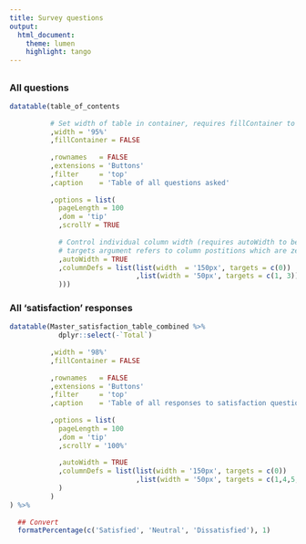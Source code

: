 ```yaml
---
title: Survey questions
output: 
  html_document:
    theme: lumen           
    highlight: tango
---
```


<style type="text/css">

.main-container {
max-width: 1400px;
margin-left: 180px;
margin-right: auto;

}

</style>



## {.tabset .tabset-fade}

### All questions


<!-- Set alignment property for the following container -->
<div align="left">

```r

datatable(table_of_contents
          
          # Set width of table in container, requires fillContainer to be set to FALSE
          ,width = '95%'
          ,fillContainer = FALSE
          
          ,rownames   = FALSE
          ,extensions = 'Buttons'
          ,filter     = 'top'
          ,caption    = 'Table of all questions asked'
          
          ,options = list(
            pageLength = 100
            ,dom = 'tip'
            ,scrollY = TRUE
            
            # Control individual column width (requires autoWidth to be set to TRUE)
            # targets argument refers to column postitions which are zero indexed
            ,autoWidth = TRUE
            ,columnDefs = list(list(width  = '150px', targets = c(0))
                               ,list(width = '50px', targets = c(1, 3))
            )))

```
</div>



### All 'satisfaction' responses



```r

datatable(Master_satisfaction_table_combined %>% 
            dplyr::select(-`Total`)
          
          ,width = '98%'
          ,fillContainer = FALSE
          
          ,rownames   = FALSE
          ,extensions = 'Buttons'
          ,filter     = 'top'
          ,caption    = 'Table of all responses to satisfaction questions'
          
          ,options = list(
            pageLength = 100
            ,dom = 'tip'
            ,scrollY = '100%'
            
            ,autoWidth = TRUE
            ,columnDefs = list(list(width = '150px', targets = c(0))
                               ,list(width = '50px', targets = c(1,4,5,6,7))
            )
          )
) %>% 
  
  ## Convert 
  formatPercentage(c('Satisfied', 'Neutral', 'Dissatisfied'), 1)


```





<!-- Index Calculation -->
<!-- ===================================== -->

<!-- Column {data-width = 1} -->
<!-- ----------------------------------------------------------------------- -->


<!-- Column {data-width = 12} -->
<!-- ----------------------------------------------------------------------- -->

<!-- \ -->

<!-- In the formatted staff survey data table, rows are people (n=1356), and the  -->
<!-- columns are questions (n = 382). The original data has been transformed, so   -->
<!-- every staff response (i.e. row) is assgined a numerical value between -1 and 1   -->
<!-- For example, for five-scale satisfaction questions, transformed values are   -->

<!-- \ -->
<!-- Very satisfactory    ~ 1, -->
<!-- \ -->
<!-- Satisfactory         ~ 0.5, -->
<!-- \ -->
<!-- Neutral              ~ 0, -->
<!-- \ -->
<!-- Unsatisfactory       ~ -0.5, -->
<!-- \ -->
<!-- Very unsatisfactory  ~ -1    -->
<!-- \ -->

<!-- For the questions in other formats (e.g. time hours worked), we use the  -->
<!-- distribution of values from all respondents for that question. For example  -->
<!-- for question 93 - time finished, the shortest time people worked was 10 hrs.  -->
<!-- The median hours worked was 15 hrs (i.e. starting around 8am, and finishing  -->
<!-- between 10-11pm), and the maximum was 16 hrs. So we assinged the first  -->
<!-- 'quarter' of the data range (10-14 hrs worked) a value of 1 (positive), the 'middle'  -->
<!-- of the data range (14-15 hrs) a value of 0 (i.e. neutral) and the last quarter    -->
<!-- of the data range (15-16 hrs worked) a values of -1 (negative), assuming working  -->
<!-- longer is a greater WHS risk. -->

<!-- \ -->

<!-- After 11pm     ~ -1,    -->
<!-- 10pm-11pm      ~ 0,        -->
<!-- 9pm-10pm       ~ 1,       -->
<!-- 8pm-9pm        ~ 1,       -->
<!-- 7pm-8pm        ~ 1,          -->
<!-- 6pm-7pm        ~ 1,          -->
<!-- During the day ~ 1    -->

<!-- \ -->

<!-- Using these numeric values, we then calculated the average numeric index for    -->
<!-- all questions within each theme. The index values were then aggregated to both    -->
<!-- the venue (n = 2175) and the district (n = 93). It is these aggregated indexes,    -->
<!-- ranging between -1 and +1, that we can compare to both the venue and district   -->
<!-- level workloads.     -->

<!-- \ -->

<!-- The indexes have been aggregated into a series of scatterplot matrices. These    -->
<!-- plot the indexes for each theme at the venue and district level in relation to    -->
<!-- each other, and also in relation to the voting workload. The variable    -->
<!-- 'District Workload' is the TotalVotes / Total_projections for each district    -->
<!-- (**Fig A**). Both variables are proxies for the stress each staff member would be under.    -->

<!-- \ -->

<!-- ```{r echo=FALSE, message=FALSE, warning=FALSE, paged.print=FALSE, comment = NA, fig.align = "center", fig.width=10, fig.height=5} -->

<!-- dist.votes.plot -->

<!-- ```      -->
<!-- **Fig A).** Histograms of the difference between projected and total votes at the district level.     -->
<!-- The remotess categories are taken from the ABS : https://www.abs.gov.au/websitedbs/d3310114.nsf/home/remoteness+structure.     -->

<!-- \ -->


<!-- Column {data-width = 1} -->
<!-- ----------------------------------------------------------------------- -->
